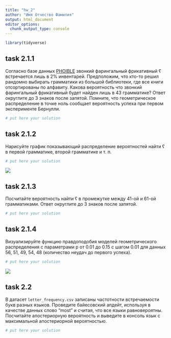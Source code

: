 ```yaml
---
title: "hw_2"
author: "Имя Отчество Фамилия"
output: html_document
editor_options: 
  chunk_output_type: console
---
```


```r
library(tidyverse)
```


## task 2.1.1

Согласно базе данных [PHOIBLE](https://phoible.org/) звонкий фарингальный фрикативный ʕ встречается лишь в 2% инвентарей. Предположим, что кто-то решил рандомно выбирать грамматики из большой библиотеки, где все книги отсортированы по алфавиту. Какова вероятность что звонкий фарингальный фрикативный будет найден лишь в 43 грамматике? Ответ округлите до 3 знаков после запятой. Помните, что геометрическое распределение в точке ноль сообщает вероятность успеха при первом эксперименте Бернулли.

```r
# put here your solution
```

## task 2.1.2

Нарисуйте график показывающий распределение вероятностей найти ʕ в первой грамматике, второй грамматике и т. п. 

```r
# put here your solution
```

![](task_2.1.2.png)

## task 2.1.3

Посчитайте вероятность найти ʕ в промежутке между 41-ой и 61-ой грамматиками. Ответ округлите до 3 знаков после запятой.

```r
# put here your solution
```

## task 2.1.4

Визуализируйте функцию правдоподобия моделей геометрического распределения с параметрами p от 0.01 до 0.15 с шагом 0.01 для данных 56, 51, 49, 54, 48 (количество неудач до первого успеха).

```r
# put here your solution
```

![](task_2.1.4.png)

## task 2.2

В датасет `letter_frequency.csv` записаны частотности встречаемости букв разных языков. Проведите байесовский апдейт, используя в качестве данных слово "most" и считая, что все языки равновероятны. Посчитайте апостериорную вероятность и выведите в консоль язык с максимальной апостериорной вероятностью.

```r
# put here your solution
```
